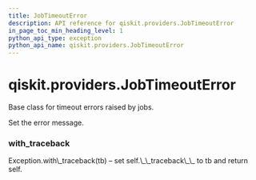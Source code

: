 ```yaml
---
title: JobTimeoutError
description: API reference for qiskit.providers.JobTimeoutError
in_page_toc_min_heading_level: 1
python_api_type: exception
python_api_name: qiskit.providers.JobTimeoutError
---
```


<span id="qiskit-providers-jobtimeouterror" />

# qiskit.providers.JobTimeoutError

<Class id="qiskit.providers.JobTimeoutError" github="https://github.com/qiskit/qiskit/tree/stable/0.16/qiskit/providers/exceptions.py" signature="JobTimeoutError(*message)">
  Base class for timeout errors raised by jobs.

  Set the error message.

  ### with\_traceback

  <Function id="qiskit.providers.JobTimeoutError.with_traceback" name="with_traceback" signature="with_traceback()">
    Exception.with\_traceback(tb) – set self.\_\_traceback\_\_ to tb and return self.
  </Function>
</Class>

